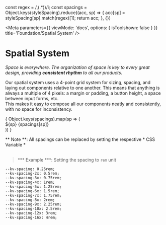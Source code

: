 const regex = /\,(.*)\)/i;
const spacings = Object.keys(styleSpacing).reduce((acc, sp) => {
	acc[sp] = styleSpacing[sp].match(regex)[1];
	return acc;
}, {})

<Meta 
	parameters={{
		viewMode: 'docs',
		options: { isToolshown: false }
	}}
	title='Foundation/Spatial System'
/>

# Spatial System
*Space is everywhere. The organization of space is key to every great design, providing **consistent rhythm** to all our products.*

Our spatial system uses a 4-point grid system for sizing, spacing, and laying out components relative to one another. This means that anything is always a multiple of 4 pixels: a margin or padding, a button height, a space between input forms, etc.  
This makes it easy to compose all our components neatly and consistently, with no space for inconsistency.


<div class="spacing-container">
	{
		Object.keys(spacings).map(sp => (
			<div key={sp} class="spacing-wrapper">
				<div class="box-wrapper">
					<div class="box" style={{width: spacings[sp], height: spacings[sp], }}></div>
				</div>
				<div class="description">
					<span class="code">${sp}</span>
					<span class="value">{spacings[sp]}</span>
				</div>
			</div>
		))
	}
</div>


** Note **: All spacings can be replaced by setting the respective * CSS Variable * <br></br>
> *** Example ***: Setting the spacing to `rem` unit
```
--kv-spacing: 0.25rem;
--kv-spacing-2x: 0.5rem;
--kv-spacing-3x: 0.75rem;
--kv-spacing-4x: 1rem;
--kv-spacing-5x: 1.25rem;
--kv-spacing-6x: 1.5rem;
--kv-spacing-7x: 1.75rem;
--kv-spacing-8x: 2rem;
--kv-spacing-9x: 2.25rem;
--kv-spacing-10x: 2.5rem;
--kv-spacing-12x: 3rem;
--kv-spacing-16x: 4rem;
```
